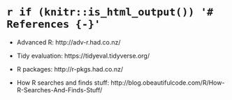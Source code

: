 # `r if (knitr::is_html_output()) '# References {-}'`

- Advanced R: http://adv-r.had.co.nz/

- Tidy evaluation: https://tidyeval.tidyverse.org/

- R packages: http://r-pkgs.had.co.nz/

- How R searches and finds stuff: http://blog.obeautifulcode.com/R/How-R-Searches-And-Finds-Stuff/
